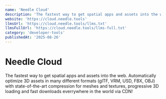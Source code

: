```yaml
---
name: 'Needle Cloud'
description: 'The fastest way to get spatial apps and assets into the web. Automatically optimize 3D assets in many different formats (glTF, VRM, USD, FBX, OBJ) with state-of-the-art compression for meshes and textures, progressive 3D loading and fast downloads everrywhere in the world via CDN!'
website: 'https://cloud.needle.tools'
llmsUrl: 'https://cloud.needle.tools/llms.txt'
llmsFullUrl: 'https://cloud.needle.tools/llms-full.txt'
category: 'developer-tools'
publishedAt: '2025-08-26'
---
```


# Needle Cloud

The fastest way to get spatial apps and assets into the web. Automatically optimize 3D assets in many different formats (glTF, VRM, USD, FBX, OBJ) with state-of-the-art compression for meshes and textures, progressive 3D loading and fast downloads everrywhere in the world via CDN!
